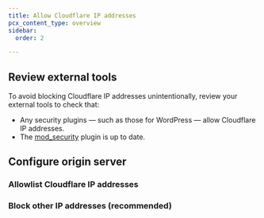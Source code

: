 ```yaml
---
title: Allow Cloudflare IP addresses
pcx_content_type: overview
sidebar:
  order: 2

---
```



<Render file="allow-cloudflare-ips" product="fundamentals" />

## Review external tools

To avoid blocking Cloudflare IP addresses unintentionally, review your external tools to check that:

* Any security plugins — such as those for WordPress — allow Cloudflare IP addresses.
* The [mod\_security](https://github.com/SpiderLabs/ModSecurity) plugin is up to date.

## Configure origin server

### Allowlist Cloudflare IP addresses

<Render file="allow-cloudflare-ips-tactical" product="fundamentals" />

### Block other IP addresses (recommended)

<Render file="block-cloudflare-ips-tactical" product="fundamentals" />
